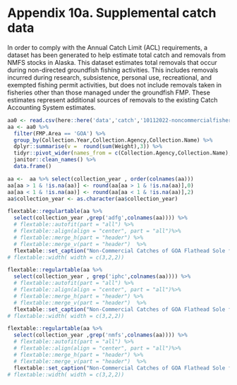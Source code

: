 
# Appendix 10a. Supplemental catch data 

In order to comply with the Annual Catch Limit (ACL) requirements, a dataset has been generated to help estimate total catch and removals from NMFS stocks in Alaska. 
This dataset estimates total removals that occur during non-directed groundfish fishing activities. 
This includes removals incurred during research, subsistence, personal use, recreational, and exempted fishing permit activities, but does not include removals taken in fisheries other than those managed under the groundfish FMP. These estimates represent additional sources of removals to the existing Catch Accounting System estimates.  


```r
aa0 <- read.csv(here::here('data','catch','10112022-noncommercialfisherycatch.csv'))
aa <- aa0 %>%
  filter(FMP.Area == 'GOA') %>%
  group_by(Collection.Year,Collection.Agency,Collection.Name) %>%
  dplyr::summarise(v =  round(sum(Weight),3)) %>%
  tidyr::pivot_wider(names_from = c(Collection.Agency,Collection.Name), values_from = v, id_cols = Collection.Year)  %>%
  janitor::clean_names() %>%
  data.frame()  

aa <-  aa %>% select(collection_year , order(colnames(aa)))
aa[aa > 1 & !is.na(aa)] <- round(aa[aa > 1 & !is.na(aa)],0)
aa[aa < 1 & !is.na(aa)] <- round(aa[aa < 1 & !is.na(aa)],2)
aa$collection_year <- as.character(aa$collection_year)
```

\newpage 

```r
flextable::regulartable(aa %>%
  select(collection_year ,grep('adfg',colnames(aa)))) %>% 
  # flextable::autofit(part = "all") %>%
  # flextable::align(align = "center", part = "all")%>% 
  # flextable::merge_h(part = "header") %>%
  # flextable::merge_v(part = "header")  %>%  
  flextable::set_caption("Non-Commercial Catches of GOA Flathead Sole from ADF&G; values in kg.") 
# flextable::width( width = c(3,2,2))
```

```r
flextable::regulartable(aa %>%
  select(collection_year , grep('iphc',colnames(aa)))) %>% 
  # flextable::autofit(part = "all") %>%
  # flextable::align(align = "center", part = "all")%>% 
  # flextable::merge_h(part = "header") %>%
  # flextable::merge_v(part = "header")  %>%  
  flextable::set_caption("Non-Commercial Catches of GOA Flathead Sole from the IPHC; values in kg.")  
# flextable::width( width = c(3,2,2))
```

\newpage

```r
flextable::regulartable(aa %>%
  select(collection_year ,grep('nmfs',colnames(aa)))) %>% 
  # flextable::autofit(part = "all") %>%
  # flextable::align(align = "center", part = "all")%>% 
  # flextable::merge_h(part = "header") %>%
  # flextable::merge_v(part = "header")  %>%  
  flextable::set_caption("Non-Commercial Catches of GOA Flathead Sole from NMFS; values in kg.") 
# flextable::width( width = c(3,2,2))
```
 